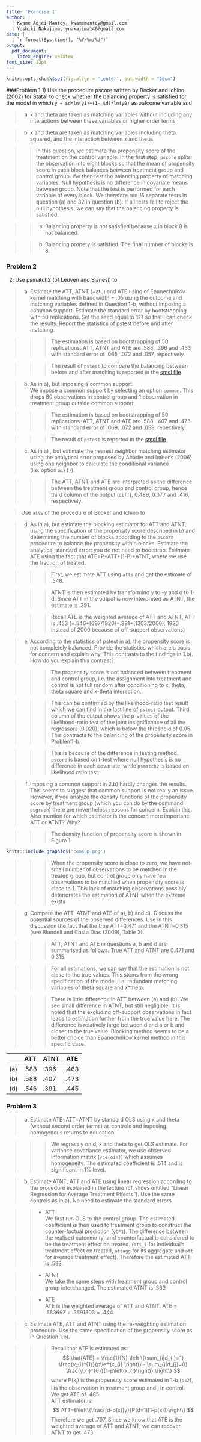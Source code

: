 ```yaml
---
title: 'Exercise 1'
author: | 
  | Kwame Adjei-Mantey, kwamemantey@gmail.com
  | Yoshiki Nakajima, ynakajima146@gmail.com
date: |
  | `r format(Sys.time(), "%Y/%m/%d")`
output:
  pdf_document:
    latex_engine: xelatex
font_size: 12pt
---
```


```r
knitr::opts_chunk$set(fig.align = 'center', out.width = "10cm")
```

###Problem 1
1) Use the procedure pscore written by Becker and Ichino (2002) for Stata1 to check whether the balancing property is satisfied for the model in which `y = $d*ln(y1)+(1- $d)*ln(y0)` as outcome variable and  

> a) x and theta are taken as matching variables without including any interactions
between these variables or higher order terms  

>b) x and theta are taken as matching variables including theta squared, and the
interaction between x and theta.  

>> In this question, we estimate the propensity score of the treatment on the control variable. In the first step, `pscore` splits the observation into eight blocks so that the mean of propensity score in each block balances between treatment group and control group. We then test the balancing property of matching variables. Null hypothesis is no difference in covariate means between group. Note that the test is performed for each variable of every block. We therefore run 16 separate tests in question (a) and 32 in question (b). If all tests fail to reject the null hypothesis, we can say that the balancing property is satisfied.  

>> a) Balancing property is not satisfied because x in block 8 is not balanced.  

>> b) Balancing propety is satisfied. The final number of blocks is 8.


### Problem 2   
2) Use psmatch2 (of Leuven and Sianesi) to  

> a) Estimate the ATT, ATNT (=atu) and ATE using of Epanechnikov kernel matching with
bandwidth = .05 using the outcome and matching variables defined in Question 1-b, without imposing a common support. Estimate the standard error by bootstrapping with 50 replications. Set the seed equal to `321` so that I can check the results. Report the statistics of pstest before and after matching.  


>>> The estimation is based on bootstrapping of 50 replications. ATT, ATNT and ATE are .588, .396 and .463 with standard error of .065, .072 and .057, repectively.

>>> The result of `pstest` to compare the balancing between before and after matching is reported in the [smcl file](https://github.com/yoshiki146/microeconometrics/blob/master/ex1.smcl).

>  b) As in a), but imposing a common support.  
We impose a common support by selecting an option `common`. This drops 80 observations in control group and 1 observation in treatment group outside common support.  

>>> The estimation is based on bootstrapping of 50 replications. ATT, ATNT and ATE are .588, .407 and .473 with standard error of .069, .072 and .059, repectively.

>>> The result of `pstest` is reported in the [smcl file](https://github.com/yoshiki146/microeconometrics/blob/master/ex1.smcl).


> c) As in a) , but estimate the nearest neighbor matching estimator using the analytical
error proposed by Abadie and Imbens (2006) using one neighbor to calculate the conditional variance (i.e. option `ai(1)`).  

>>> The ATT, ATNT and ATE are interpreted as the difference between the treatment group and control group, hence third column of the output (`diff`), 0.489, 0.377 and .416, respectively.


> Use `atts` of the procedure of Becker and Ichino to  

> d) As in a), but estimate the blocking estimator for ATT and ATNT, using the specification of the propensity score described in b) and determining the number of blocks according to the `pscore` procedure to balance the propensity within blocks. Estimate the analytical standard error: you do not need to bootstrap. Estimate ATE using the fact that ATE=P\*ATT+(1-P)\*ATNT, where we use the fraction of treated.  

>>> First, we estimate ATT using `atts` and get the estimate of .546.  

>>> ATNT is then estimated by transforming y to -y and d to 1-d. Since ATT in the output is now interpreted as ATNT, the estimate is .391.

>>> Recall ATE is the weighted average of ATT and ATNT, ATT is .453 (=.546\*(697/1920)+.391\*(1303/2000), 1920 instead of 2000 because of off-support observations)  


> e) According to the statistics of pstest in a), the propensity score is not completely
balanced. Provide the statistics which are a basis for concern and explain why. This
contrasts to the findings in 1.b). How do you explain this contrast?   

>>> The propensity score is not balanced between treatment and control group, i.e. the assignment into treatment and control is not full random after conditioning to x, theta, theta square and x-theta interaction.  

>>> This can be confirmed by the likelihood-ratio test result which we can find in the last line of `pstest` output. Third column of the output shows the p-values of the likelihood-ratio test of the joint insignificance of all the regressors (0.020), which is below the threshold of 0.05. This contracts to the balancing of the propensity score in Problem1-b.  

>>> This is because of the difference in testing method. `pscore` is based on t-test where null hypothesis is no difference in each covariate, while `psmatch2` is based on likelihood ratio test.  


>  f) Imposing a common support in 2.b) hardly changes the results. This seems to suggest that common support is not really an issue. However, if you analyze the density functions of the propensity score by treatment group (which you can do by the command `psgraph`) there are nevertheless reasons for concern. Explain this. Also mention for which estimator is the concern more important: ATT or ATNT? Why?

>>> The density function of propensity score is shown in Figure 1.  

```r
knitr::include_graphics('comsup.png')
```

>>> When the propensity score is close to zero, we have not-small number of observations to be matched in the treated group, but control group only have few observations to be matched when propensity score is close to 1. This lack of matching observations possibly deteriorates the estimation of ATNT when the extreme exists

> g) Compare the ATT, ATNT and ATE of a), b) and d). Discuss the potential sources of the observed differences. Use in this discussion the fact that the true ATT=0.471 and the
ATNT=0.315 (see Blundell and Costa Dias (2009), Table 3).  

>>> ATT, ATNT and ATE in questions a, b and d are summarised as follows. True ATT and ATNT are 0.471 and 0.315.  

>>> For all estimations, we can say that the estimation is not close to the true values. This stems from the wrong specification of the model, i.e. redundant matching variables of theta square and x\*theta.

>>> There is little difference in ATT between (a) and (b). We see small difference in ATNT, but still negligible. It is noted that the excluding off-support observations in fact leads to estimation further from the true value here. The difference is relatively large between d and a or b and closer to the true value. Blocking method seems to be a better choice than Epanechnikov kernel method in this specific case.  

|   | ATT  | ATNT | ATE  |
|---|------|------|------|
| (a) | .588 | .396 | .463 |
| (b) | .588 | .407 | .473 |
| (d) | .546 | .391 | .445 |


\pagebreak

### Problem 3  

> a) Estimate ATE=ATT=ATNT by standard OLS using x and theta (without second order terms) as controls and imposing homogenous returns to education.    

>>> We regress y on d, x and theta to get OLS estimate. For variance covariance estimator, we use observed information matrix (`vce(oim)`) which assumes homogeneity.
The estimated coefficient is .514 and is significant in 1% level.  

> b) Estimate ATNT, ATT and ATE using linear regression according to the procedure explained in the lecture (cf. slides entitled “Linear Regression for Average Treatment Effects”). Use the same controls as in a). No need to estimate the standard errors.  

>> * ATT  
>> We first run OLS to the control group. The estimated coefficient is then used to treatment group to construct the counter-factual prediction (`yCF1`). The difference between the realised outcome (`y`) and counterfactual is considered to be the treatment effect on treated. (`att_i` for individual's treatment effect on treated, `attagg` for its aggregate and `att` for average treatment effect). Therefore the estimated ATT is .583.  

>> * ATNT  
We take the same steps with treatment group and control group interchanged.
The estimated ATNT is .369  

>> * ATE  
ATE is the weighted average of ATT and ATNT. ATE = .583*697 + .369*1303 = .444.  

> c) Estimate ATE, ATT and ATNT using the re-weighting estimation procedure. Use the same specification of the propensity score as in Question 1.b).  

>>> Recall that ATE is estimated as:  
$$ \hat{ATE} = \frac{1}{N} \left \{\sum_{i|d_{i}=1} \frac{y_{i}^{1}}{p\left(x_{i} \right)} - \sum_{j|d_{j}=0} \frac{y_{j}^{0}}{1-p\left(x_{j}\right)} \right\} $$
where $P(x_i)$ is the propensity score estimated in 1-b (`ps2`), i is the observation in treatment group and j in control.  
We get ATE of .485  
ATT estimator is:
$$ ATT=E\left\{\frac{[d-p(x)]y}{P(d=1)[1-p(x)]}\right\} $$
Therefore we get .797.
Since we know that ATE is the weighted average of ATT and ATNT, we can recover ATNT to get .473.
